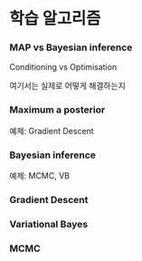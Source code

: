 # 학습 알고리즘 {#inference}

### MAP vs Bayesian inference {-}

Conditioning vs Optimisation

여기서는 실제로 어떻게 해결하는지

### Maximum a posterior {-}

예제: Gradient Descent

### Bayesian inference {-}

예제: MCMC, VB

### Gradient Descent {-}

### Variational Bayes {-}

### MCMC {-}
